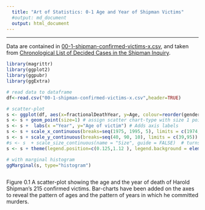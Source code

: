 ```yaml
---
  title: "Art of Statistics: 0-1 Age and Year of Shipman Victims"
  #output: md_document
  output: html_document
---
```


***************************************************************************

Data are contained in [00-1-shipman-confirmed-victims-x.csv](00-1-shipman-confirmed-victims-x.csv), and taken from [Chronological List of Decided Cases in the Shipman Inquiry](https://webarchive.nationalarchives.gov.uk/20090808221518/http://www.the-shipman-inquiry.org.uk/fr_casesbyyear.asp?year=74&from=r).

```r

library(magrittr)
library(ggplot2)
library(ggpubr)
library(ggExtra)

# read data to dataframe
df<-read.csv("00-1-shipman-confirmed-victims-x.csv",header=TRUE) 

# scatter-plot
s <- ggplot(df, aes(x=fractionalDeathYear, y=Age, colour=reorder(gender2,gender))) # initialise plot for the scatter-chart
s <- s + geom_point(size=1) # assign scatter chart-type with size 1 points
s <- s +  labs(x ="Year", y="Age of victim") # Adds axis labels  
s <- s + scale_x_continuous(breaks=seq(1975, 1995, 5), limits = c(1974,1998)) #x-axis labels every 5 years and between 74 and 98 
s <- s + scale_y_continuous(breaks=seq(40, 90, 10), limits = c(39,95)) # y-axis every 10 years and between 39 and 95
#s <- s  + scale_size_continuous(name = "Size", guide = FALSE)  # turns off size legend
s <- s + theme(legend.position=c(0.125,1.12 ), legend.background = element_rect(colour = "black"), legend.title = element_blank()) # positions. borders, and un-titles the legend

# with marginal histogram
ggMarginal(s, type="histogram")



```

Figure 0.1  A scatter-plot showing the age and the year of death of Harold Shipman's 215 confirmed victims. Bar-charts have been added on the axes to reveal the pattern of ages and the pattern of years in which he committed murders.

